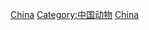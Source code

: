 {{Commons category|Amphibians of China}}

[[Category:各國兩棲動物|China]]
[[Category:中国动物|Category:中国动物]]
[[Category:亞洲兩棲動物|China]]